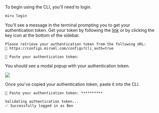 To begin using the CLI, you'll need to login.

```bash
miru login
```

You'll see a message in the terminal prompting you to get your authentication token.
Get your token by following the [link](https://configs.miruml.com/configs?cli_auth=true) 
or by clicking the key icon at the bottom of the sidebar.

```
Please retrieve your authentication token from the following URL:
🔗 https://configs.miruml.com/configs?cli_auth=true

🔑 Paste your authentication token:
```

You should see a modal popup with your authentication token.

<Frame>
    <img src="/images/getting-started/cli-token.png" style={{borderRadius: '16px'}} />
</Frame>

Once you've copied your authentication token, paste it into the CLI.

```
🔑 Paste your authentication token: **********

Validating authentication token...
✅ Successfully logged in as Ben
```
